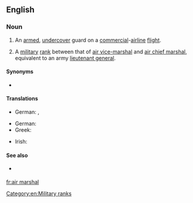 {{also|Air Marshal}}
==English==
{{wikipedia}}

===Noun===
{{en-noun|head=[[air]] [[marshal]]}}

# {{label|en|US|law enforcement}} An [[armed]], [[undercover]] guard on a [[commercial]]-[[airline]] [[flight]].
# {{label|en|British|Australia|New Zealand|Canada|military}} A [[military]] [[rank]] between that of [[air vice-marshal]] and [[air chief marshal]], equivalent to an army [[lieutenant general]].

====Synonyms====
* {{sense|law enforcement}} {{l|en|sky marshal}}

====Translations====
{{trans-top|law enforcement}}
* German: {{t+|de|Air Marshal|m}}, {{t+|de|Sky Marshal|m}}
{{trans-mid}}
{{trans-bottom}}
{{trans-top|military rank}}
* German: {{t+|de|Air Marshal}}
* Greek: {{t+|el|αντιπτέραρχος|sc=Grek}}
{{trans-mid}}
* Irish: {{t|ga|aermharascal|m}}
{{trans-bottom}}

====See also====
* {{sense|law enforcement}} {{pedia|Federal Air Marshal Service}}

[[Category:en:Military ranks]]

[[fr:air marshal]]